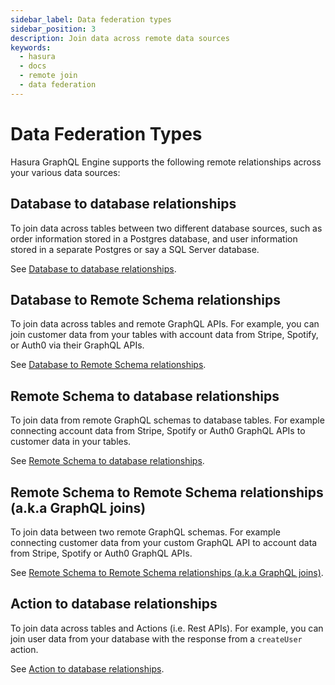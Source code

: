 ```yaml
---
sidebar_label: Data federation types
sidebar_position: 3
description: Join data across remote data sources
keywords:
  - hasura
  - docs
  - remote join
  - data federation
---
```


# Data Federation Types

Hasura GraphQL Engine supports the following remote relationships across your various data sources:

## Database to database relationships

To join data across tables between two different database sources, such as order information stored in a Postgres
database, and user information stored in a separate Postgres or say a SQL Server database.

See [Database to database relationships](/schema/postgres/remote-relationships/remote-source-relationships.mdx).

## Database to Remote Schema relationships

To join data across tables and remote GraphQL APIs. For example, you can join customer data from your tables with
account data from Stripe, Spotify, or Auth0 via their GraphQL APIs.

See [Database to Remote Schema relationships](/schema/postgres/remote-relationships/remote-schema-relationships.mdx).

## Remote Schema to database relationships

To join data from remote GraphQL schemas to database tables. For example connecting account data from Stripe, Spotify or
Auth0 GraphQL APIs to customer data in your tables.

See [Remote Schema to database relationships](/remote-schemas/remote-relationships/remote-schema-db-relationships.mdx).

## Remote Schema to Remote Schema relationships (a.k.a GraphQL joins)

To join data between two remote GraphQL schemas. For example connecting customer data from your custom GraphQL API to
account data from Stripe, Spotify or Auth0 GraphQL APIs.

See [Remote Schema to Remote Schema relationships (a.k.a GraphQL joins)](/remote-schemas/remote-relationships/remote-schema-relationships.mdx).

## Action to database relationships

To join data across tables and Actions (i.e. Rest APIs). For example, you can join user data from your database with
the response from a `createUser` action.

See [Action to database relationships](/schema/postgres/remote-relationships/action-relationships.mdx).
